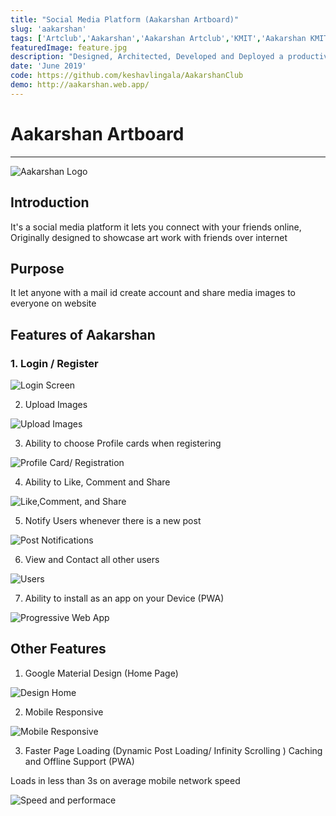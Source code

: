 ```yaml
---
title: "Social Media Platform (Aakarshan Artboard)"
slug: 'aakarshan'
tags: ['Artclub','Aakarshan','Aakarshan Artclub','KMIT','Aakarshan KMIT','KMIT Aakarshan']
featuredImage: feature.jpg
description: "Designed, Architected, Developed and Deployed a productivity platform for students built with Angular 9, Google Firebase, Google Material Design, Bootstrap. Architected for the purpose of sharing arts between students. Features: Dynamic Progressive Web Application , User authentication, Comments, Likes, Compressing Images client-side, offline capability Database Design in Google Firebase Firestore Fully Functional"
date: 'June 2019'
code: https://github.com/keshavlingala/AakarshanClub
demo: http://aakarshan.web.app/
---
```



# Aakarshan Artboard
***

![Aakarshan Logo](feature.jpg)


## Introduction
It's a social media platform it lets you connect with your friends online, Originally designed to showcase art work
with friends over internet

## Purpose
It let anyone with a mail id create account and share media images to everyone on website

## Features of Aakarshan

### 1. Login / Register

![Login Screen](images/login.jpg)

2. Upload Images

![Upload Images](images/uploadpost.jpg)

3. Ability to choose Profile cards when registering

![Profile Card/ Registration](images/profilecards.jpg)

4. Ability to Like, Comment and Share

![Like,Comment, and Share](images/likeshare.jpg)

5. Notify Users whenever there is a new post

![Post Notifications](images/notify.png)

6. View and Contact all other users

![Users](images/users.jpg)

7. Ability to install as an app on your Device (PWA)

![Progressive Web App](images/app.jpg)

## Other Features

1. Google Material Design (Home Page)

![Design Home](images/home.jpg)

2. Mobile Responsive

![Mobile Responsive](images/mobile.jpg)

3. Faster Page Loading (Dynamic Post Loading/ Infinity Scrolling ) Caching and Offline Support (PWA)

  Loads in less than 3s on average mobile  network speed

![Speed and performace](images/performance.jpg)

